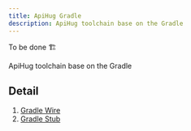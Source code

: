 ```yaml
---
title: ApiHug Gradle
description: ApiHug toolchain base on the Gradle
---
```




<TipInfo>To be done 🏗️</TipInfo>

ApiHug toolchain base on the Gradle


## Detail

1. [Gradle Wire](/docs/tool/gradle-wire)
2. [Gradle Stub](/docs/tool/gradle-stub)
